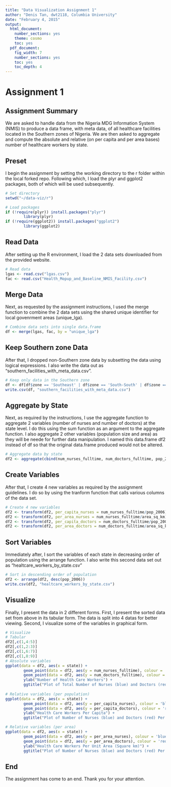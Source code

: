 ```yaml
---
title: "Data Visualization Assignment 1"
author: "Denis Tan, dwt2118, Columbia University"
date: "February 4, 2015"
output:
  html_document:
    number_sections: yes
    theme: cosmo
    toc: yes
  pdf_document:
    fig_width: 7
    number_sections: yes
    toc: yes
    toc_depth: 4
---
```


Assignment 1
=======================
## Assignment Summary
We are asked to handle data from the Nigeria MDG Information System (NMIS) to produce a data frame, with meta data, of all healthcare facilities located in the Southern zones of Nigeria. We are then asked to aggregate and compute the absolute and relative (on per capita and per area bases) number of healthcare workers by state.

## Preset
I begin the assignment by setting the working directory to the r folder within the local forked repo. Following which, I load the plyr and ggplot2 packages, both of which will be used subsequently.
```r
# Set directory
setwd("~/data-viz/r")

# Load packages
if (!require(plyr)) install.packages("plyr")
        library(plyr)
if (!require(ggplot2)) install.packages("ggplot2")
        library(ggplot2)
```

## Read Data
After setting up the R environment, I load the 2 data sets downloaded from the provided website.
```r
# Read data
lgas <- read.csv("lgas.csv")
fac <- read.csv("Health_Mopup_and_Baseline_NMIS_Facility.csv")
```

## Merge Data
Next, as requested by the assignment instructions, I used the merge function to combine the 2 data sets using the shared unique identifier for local govenrment areas (unique_lga).
```r
# Combine data sets into single data.frame
df <- merge(lgas, fac, by = "unique_lga")
```

## Keep Southern zone Data
After that, I dropped non-Southern zone data by subsetting the data using logical expressions. I also write the data out as "southern_facilities_with_meta_data.csv".
```r
# Keep only data in the Southern zone
df <- df[df$zone == 'Southeast' | df$zone == 'South-South' | df$zone == 'Southwest',]
write.csv(df, "southern_facilities_with_meta_data.csv")
```

## Aggregate by State
Next, as required by the instructions, I use the aggregate function to aggregate 2 variables (number of nurses and number of doctors) at the state level. I do this using the sum function as an argument to the aggregate function. I also aggregate 2 other variables (population size and area) as they will be neede for further data manipulation. I named this data.frame df2 instead of df so that the original data.frame produced would not be altered.
```r
# Aggregate data by state
df2 <- aggregate(cbind(num_nurses_fulltime, num_doctors_fulltime, pop_2006, area_sq_km) ~ state, df, sum, na.rm = TRUE)
```

## Create Variables
After that, I create 4 new variables as required by the assignment guidelines. I do so by using the tranform function that calls various columns of the data set.
```r
# Create 4 new variables
df2 <- transform(df2, per_capita_nurses = num_nurses_fulltime/pop_2006)
df2 <- transform(df2, per_area_nurses = num_nurses_fulltime/area_sq_km)
df2 <- transform(df2, per_capita_doctors = num_doctors_fulltime/pop_2006)
df2 <- transform(df2, per_area_doctors = num_doctors_fulltime/area_sq_km)
```

## Sort Variables
Immediately after, I sort the variables of each state in decreasing order of population using the arrange function. I also write this second data set out as "healtcare_workers_by_state.csv"
```r
# Sort in descending order of population
df2 <- arrange(df2, desc(pop_2006))
write.csv(df2, "healtcare_workers_by_state.csv")
```

## Visualize
Finally, I present the data in 2 different forms. First, I present the sorted data set from above in its tabular form. The data is split into 4 datas for better viewing. Second, I visualize some of the variables in graphical form.
```r
# Visualize
# Tabular
df2[,c(1,4:5)]
df2[,c(1,2:3)]
df2[,c(1,6:7)]
df2[,c(1,8:9)]
# Absolute variables
ggplot(data = df2, aes(x = state)) +
        geom_point(data = df2, aes(y = num_nurses_fulltime), colour = 'blue', size = 3) +
        geom_point(data = df2, aes(y = num_doctors_fulltime), colour = 'red', size = 3) +
        ylab("Number of Health Care Workers") +
        ggtitle("Plot of Total Number of Nurses (blue) and Doctors (red) by Southern Nigerian States")
        
# Relative variables (per population)       
ggplot(data = df2, aes(x = state)) +        
        geom_point(data = df2, aes(y = per_capita_nurses), colour = 'blue', size = 3) + 
        geom_point(data = df2, aes(y = per_capita_doctors), colour = 'red', size = 3) +
        ylab("Health Care Workers Per Capita") +
        ggtitle("Plot of Number of Nurses (blue) and Doctors (red) Per Capita by Southern Nigerian States")

# Relative variables (per area)       
ggplot(data = df2, aes(x = state)) +        
        geom_point(data = df2, aes(y = per_area_nurses), colour = 'blue', size = 3) + 
        geom_point(data = df2, aes(y = per_area_doctors), colour = 'red', size = 3) +
        ylab("Health Care Workers Per Unit Area (Square km)") +
        ggtitle("Plot of Number of Nurses (blue) and Doctors (red) Per Unit Area (Square km) by Southern Nigerian States")
```

## End
The assignment has come to an end. Thank you for your attention.